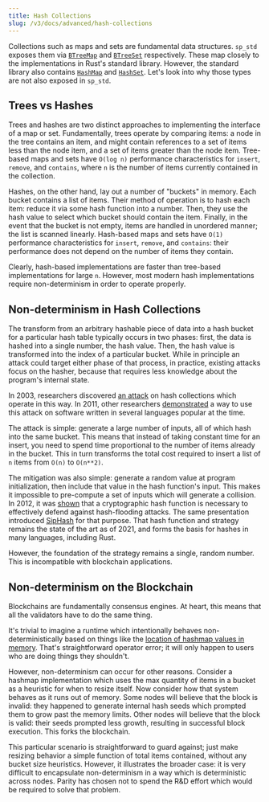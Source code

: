 ```yaml
---
title: Hash Collections
slug: /v3/docs/advanced/hash-collections
---
```


Collections such as maps and sets are fundamental data structures. `sp_std` exposes them via
[`BTreeMap`](https://substrate.dev/rustdocs/latest/sp_std/collections/btree_map/struct.BTreeMap.html)
and
[`BTreeSet`](https://substrate.dev/rustdocs/latest/sp_std/collections/btree_set/struct.BTreeSet.html)
respectively. These map closely to the implementations in Rust's standard library. However, the
standard library also contains
[`HashMap`](https://doc.rust-lang.org/std/collections/struct.HashMap.html) and
[`HashSet`](https://doc.rust-lang.org/std/collections/struct.HashSet.html). Let's look into why
those types are not also exposed in `sp_std`.

## Trees vs Hashes

Trees and hashes are two distinct approaches to implementing the interface of a map or set.
Fundamentally, trees operate by comparing items: a node in the tree contains an item, and might
contain references to a set of items less than the node item, and a set of items greater than the
node item. Tree-based maps and sets have `O(log n)` performance characteristics for `insert`,
`remove`, and `contains`, where `n` is the number of items currently contained in the collection.

Hashes, on the other hand, lay out a number of "buckets" in memory. Each bucket contains a list of
items. Their method of operation is to hash each item: reduce it via some hash function into a
number. Then, they use the hash value to select which bucket should contain the item. Finally, in
the event that the bucket is not empty, items are handled in unordered manner; the list is scanned
linearly. Hash-based maps and sets have `O(1)` performance characteristics for `insert`, `remove`,
and `contains`: their performance does not depend on the number of items they contain.

Clearly, hash-based implementations are faster than tree-based implementations for large `n`.
However, most modern hash implementations require non-determinism in order to operate properly.

## Non-determinism in Hash Collections

The transform from an arbitrary hashable piece of data into a hash bucket for a particular hash
table typically occurs in two phases: first, the data is hashed into a single number, the hash
value. Then, the hash value is transformed into the index of a particular bucket. While in principle
an attack could target either phase of that process, in practice, existing attacks focus on the
hasher, because that requires less knowledge about the program's internal state.

In 2003, researchers discovered [an
attack](https://static.usenix.org/event/sec03/tech/full_papers/crosby/crosby_html/) on hash
collections which operate in this way. In 2011, other researchers
[demonstrated](https://www.youtube.com/watch?v=R2Cq3CLI6H8) a way to use this attack on software
written in several languages popular at the time.

The attack is simple: generate a large number of inputs, all of which hash into the same bucket.
This means that instead of taking constant time for an insert, you need to spend time proportional
to the number of items already in the bucket. This in turn transforms the total cost required to
insert a list of `n` items from `O(n)` to `O(n**2)`.

The mitigation was also simple: generate a random value at program initialization, then include that
value in the hash function's input. This makes it impossible to pre-compute a set of inputs which
will generate a collision. In 2012, it was
[shown](https://fahrplan.events.ccc.de/congress/2012/Fahrplan/events/5152.en.html) that a
cryptographic hash function is necessary to effectively defend against hash-flooding attacks. The
same presentation introduced [SipHash](https://github.com/veorq/SipHash) for that purpose. That hash
function and strategy remains the state of the art as of 2021, and forms the basis for hashes in
many languages, including Rust.

However, the foundation of the strategy remains a single, random number. This is incompatible with
blockchain applications.

## Non-determinism on the Blockchain

Blockchains are fundamentally consensus engines. At heart, this means that all the validators have
to do the same thing.

It's trivial to imagine a runtime which intentionally behaves non-deterministically based on things
like the [location of hashmap values in
memory](https://play.rust-lang.org/?version=stable&mode=debug&edition=2018&gist=55aaf4b234e2b9f70f10a11bb775bad4).
That's straightforward operator error; it will only happen to users who are doing things they
shouldn't.

However, non-determinism can occur for other reasons. Consider a hashmap implementation which uses
the max quantity of items in a bucket as a heuristic for when to resize itself. Now consider how
that system behaves as it runs out of memory. Some nodes will believe that the block is invalid:
they happened to generate internal hash seeds which prompted them to grow past the memory limits.
Other nodes will believe that the block is valid: their seeds prompted less growth, resulting in
successful block execution. This forks the blockchain.

This particular scenario is straightforward to guard against; just make resizing behavior a simple
function of total items contained, without any bucket size heuristics. However, it illustrates the
broader case: it is very difficult to encapsulate non-determinism in a way which is
deterministic across nodes. Parity has chosen not to spend the R&D effort which would be required to
solve that problem.
